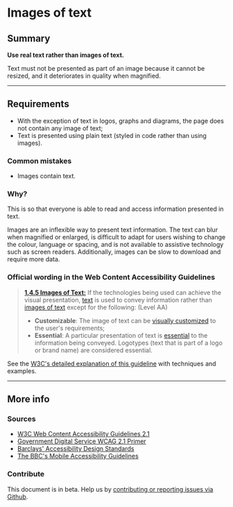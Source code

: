 
# Images of text

## Summary

**Use real text rather than images of text.**

Text must not be presented as part of an image because it cannot be resized, and it deteriorates in quality when magnified.

---

## Requirements

* With the exception of text in logos, graphs and diagrams, the page does not contain any image of text;
* Text is presented using plain text (styled in code rather than using images).

### Common mistakes

*   Images contain text.

### Why?

This is so that everyone is able to read and access information presented in text.

Images are an inflexible way to present text information. The text can blur when magnified or enlarged, is difficult to adapt for users wishing to change the colour, language or spacing, and is not available to assistive technology such as screen readers. Additionally, images can be slow to download and require more data.

### Official wording in the Web Content Accessibility Guidelines

> [**1.4.5 Images of Text:**](https://www.w3.org/TR/UNDERSTANDING-WCAG20/visual-audio-contrast-text-presentation.html) If the technologies being used can achieve the visual presentation, [text](https://www.w3.org/TR/UNDERSTANDING-WCAG20/visual-audio-contrast-text-presentation.html#textdef) is used to convey information rather than [images of text](https://www.w3.org/TR/UNDERSTANDING-WCAG20/visual-audio-contrast-text-presentation.html#images-of-textdef) except for the following: (Level AA)
>
> * **Customizable**: The image of text can be [visually customized](https://www.w3.org/TR/UNDERSTANDING-WCAG20/visual-audio-contrast-text-presentation.html#visually-customizeddef) to the user's requirements;
> * **Essential**: A particular presentation of text is [essential](https://www.w3.org/TR/UNDERSTANDING-WCAG20/visual-audio-contrast-text-presentation.html#essentialdef) to the information being conveyed. Logotypes (text that is part of a logo or brand name) are considered essential.

See the [W3C's detailed explanation of this guideline](https://www.w3.org/TR/UNDERSTANDING-WCAG20/visual-audio-contrast-text-presentation.html) with techniques and examples.

---

## More info

### Sources

* [W3C Web Content Accessibility Guidelines 2.1](https://www.w3.org/TR/WCAG21/)
* [Government Digital Service WCAG 2.1 Primer](https://alphagov.github.io/wcag-primer/)
* [Barclays' Accessibility Design Standards](https://home.barclays/who-we-are/our-suppliers/our-requirements-of-external-suppliers/)
* [The BBC's Mobile Accessibility Guidelines](https://www.bbc.co.uk/guidelines/futuremedia/accessibility/mobile/summary)

### Contribute

This document is in beta. Help us by [contributing or reporting issues via Github](https://github.com/web-accessibility-io/web-accessibility.io).
